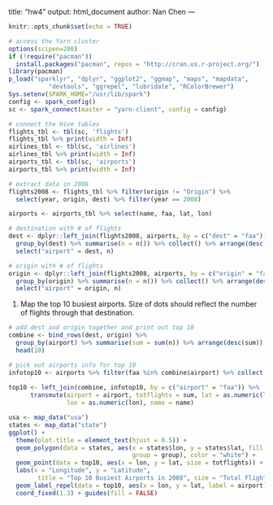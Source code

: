 title: "hw4"
output: html_document
author: Nan Chen
---

```r
knitr::opts_chunk$set(echo = TRUE)
```

```r
# access the Yarn cluster
options(scipen=200)
if (!require("pacman"))  
  install.packages("pacman", repos = "http://cran.us.r-project.org/")
library(pacman)
p_load("sparklyr", "dplyr", "ggplot2", "ggmap", "maps", "mapdata", 
           "devtools", "ggrepel", "lubridate", "RColorBrewer")
Sys.setenv(SPARK_HOME="/usr/lib/spark")
config <- spark_config()
sc <- spark_connect(master = "yarn-client", config = config)
```

```r
# connect the Hive tables
flights_tbl <- tbl(sc, 'flights')
flights_tbl %>% print(width = Inf)
airlines_tbl <- tbl(sc, 'airlines')
airlines_tbl %>% print(width = Inf)
airports_tbl <- tbl(sc, 'airports')
airports_tbl %>% print(width = Inf)
```

```r
# extract data in 2008
flights2008 <- flights_tbl %>% filter(origin != "Origin") %>%
  select(year, origin, dest) %>% filter(year == 2008)

airports <- airports_tbl %>% select(name, faa, lat, lon)

# destination with # of flights
dest <- dplyr::left_join(flights2008, airports, by = c("dest" = "faa")) %>%
  group_by(dest) %>% summarise(n = n()) %>% collect() %>% arrange(desc(n)) %>%
  select("airport" = dest, n)

# origin with # of flights
origin <- dplyr::left_join(flights2008, airports, by = c("origin" = "faa")) %>%
  group_by(origin) %>% summarise(n = n()) %>% collect() %>% arrange(desc(n)) %>%
  select("airport" = origin, n)
```


1. Map the top 10 busiest airports. Size of dots should reflect the number of flights through that destination.  
```r
# add dest and origin together and print out top 10
combine <- bind_rows(dest, origin) %>%
  group_by(airport) %>% summarise(sum = sum(n)) %>% arrange(desc(sum)) %>%
  head(10)

# pick out airports info for top 10
infotop10 <- airports %>% filter(faa %in% combine$airport) %>% collect()
    
top10 <- left_join(combine, infotop10, by = c("airport" = "faa")) %>%
      transmute(airport = airport, totflights = sum, lat = as.numeric(lat), 
                lon = as.numeric(lon), name = name)

usa <- map_data("usa")
states <- map_data("state")
ggplot() +
  theme(plot.title = element_text(hjust = 0.5)) +
  geom_polygon(data = states, aes(x = states$lon, y = states$lat, fill = region, 
                                  group = group), color = "white") +
  geom_point(data = top10, aes(x = lon, y = lat, size = totflights)) +
  labs(x = "Longitude", y = "Latitude", 
        title = "Top 10 Busiest Airports in 2008", size = "Total Flights") +
  geom_label_repel(data = top10, aes(x = lon, y = lat, label = airport)) +
  coord_fixed(1.3) + guides(fill = FALSE)
```